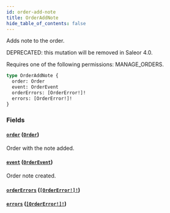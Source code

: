 ```yaml
---
id: order-add-note
title: OrderAddNote
hide_table_of_contents: false
---
```


Adds note to the order.

DEPRECATED: this mutation will be removed in Saleor 4.0.

Requires one of the following permissions: MANAGE_ORDERS.

```graphql
type OrderAddNote {
  order: Order
  event: OrderEvent
  orderErrors: [OrderError!]!
  errors: [OrderError!]!
}
```

### Fields

#### [`order`](#) ([`Order`](../../../developer/api-reference/objects/order))

Order with the note added.

#### [`event`](#) ([`OrderEvent`](../../../developer/api-reference/objects/order-event))

Order note created.

#### [`orderErrors`](#) ([`[OrderError!]!`](../../../developer/api-reference/objects/order-error))

#### [`errors`](#) ([`[OrderError!]!`](../../../developer/api-reference/objects/order-error))
